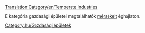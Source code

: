 [[Translation:Category/en/Temperate Industries]]


E kategória gazdasági épületei megtalálhatók [[hu/Manual/Éghajlatok|mérsékelt]] éghajlaton.

[[Category:hu/Gazdasági épületek]]